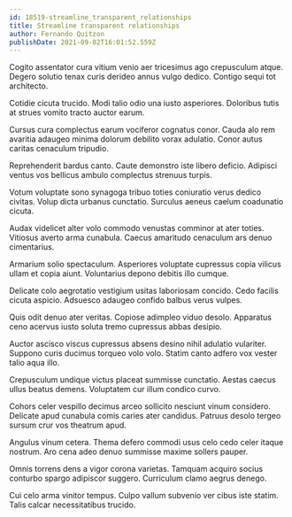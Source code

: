 ```yaml
---
id: 18519-streamline_transparent_relationships
title: Streamline transparent relationships
author: Fernando Quitzon
publishDate: 2021-09-02T16:01:52.559Z
---
```


Cogito assentator cura vitium venio aer tricesimus ago crepusculum atque. Degero solutio tenax curis derideo annus vulgo dedico. Contigo sequi tot architecto.

Cotidie cicuta trucido. Modi talio odio una iusto asperiores. Doloribus tutis at strues vomito tracto auctor earum.

Cursus cura complectus earum vociferor cognatus conor. Cauda alo rem avaritia adaugeo minima dolorum debilito vorax adulatio. Conor autus caritas cenaculum tripudio.

Reprehenderit bardus canto. Caute demonstro iste libero deficio. Adipisci ventus vos bellicus ambulo complectus strenuus turpis.

Votum voluptate sono synagoga tribuo toties coniuratio verus dedico civitas. Volup dicta urbanus cunctatio. Surculus aeneus caelum coadunatio cicuta.

Audax videlicet alter volo commodo venustas comminor at ater toties. Vitiosus averto arma cunabula. Caecus amaritudo cenaculum ars denuo cimentarius.

Armarium solio spectaculum. Asperiores voluptate cupressus copia vilicus ullam et copia aiunt. Voluntarius depono debitis illo cumque.

Delicate colo aegrotatio vestigium usitas laboriosam concido. Cedo facilis cicuta aspicio. Adsuesco adaugeo confido balbus verus vulpes.

Quis odit denuo ater veritas. Copiose adimpleo viduo desolo. Apparatus ceno acervus iusto soluta tremo cupressus abbas desipio.

Auctor ascisco viscus cupressus absens desino nihil adulatio vulariter. Suppono curis ducimus torqueo volo volo. Statim canto adfero vox vester talio aqua illo.

Crepusculum undique victus placeat summisse cunctatio. Aestas caecus ullus beatus demens. Voluptatem cur illum condico curvo.

Cohors celer vespillo decimus arceo sollicito nesciunt vinum considero. Delicate apud cunabula comis caries ater candidus. Patruus desolo tergeo sursum crur vos theatrum apud.

Angulus vinum cetera. Thema defero commodi usus celo cedo celer itaque nostrum. Aro cena adeo denuo summisse maxime sollers pauper.

Omnis torrens dens a vigor corona varietas. Tamquam acquiro socius conturbo spargo adipiscor suggero. Curriculum clamo aegrus denego.

Cui celo arma vinitor tempus. Culpo vallum subvenio ver cibus iste statim. Talis calcar necessitatibus trucido.
